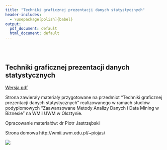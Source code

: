 ```yaml
---
title: "Techniki graficznej prezentacji danych statystycznych"
header-includes:
  - \usepackage[polish]{babel}
output:
  pdf_document: default
  html_document: default
---
```

<style type="text/css">
.title {
  display: none;
}

#getting-started img {
  margin-right: 10px;
}

</style>

<div class="row" style="padding-top: 30px;">
<div class="col-sm-6">

# Techniki graficznej prezentacji danych statystycznych

[Wersja pdf](index.pdf)

Strona zawierały materiały przygotowane na przedmiot "Techniki graficznej prezentacji danych statystycznych" realizowanego w ramach studiów podyplomowych "Zaawansowane Metody Analizy Danych i Data Mining w Biznesie" na WMiI UWM w Olsztynie.

Opracowanie materiałów: dr Piotr Jastrzębski

Strona domowa http://wmii.uwm.edu.pl/~piojas/

</div>
<div class="col-sm-6">

![](grafika.jpg)


